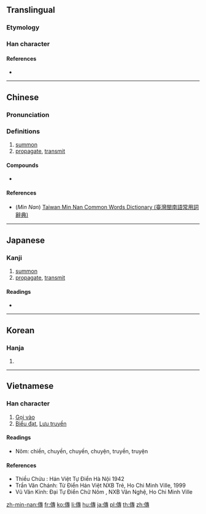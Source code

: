{{also|传|伝}}
==Translingual==
{{Han simplified forms|傳|伝|传}}

===Etymology===
{{Han compound|人|專|c1=s|c2=p|t1=man|ls=psc}}

===Han character===
{{Han char|rn=9|rad=人|as=11|sn=13|four=25243|canj=OJII|ids=⿰亻專}}

====References====
* {{Han ref|kx=0114.230|dkj=01019|dj=0243.020|hdz=10208.090|uh=50B3|ud=20659|bh=B6C7|bd=46791}}

----

==Chinese==
{{zh-forms|s=传}}

===Pronunciation===
{{zh-pron
|m=chuán,zhuàn
|c=cyun4,zyun6
|h=pfs=chhòn
|mn=thn̂g/thoân
|mn_note=thn̂g - vernacular, thoân - literary
|w=
|mc=y
|oc=y
|ma=|ma2=
|cat=v
}}

===Definitions===
{{zh-hanzi}}

# [[summon]]
# [[propagate]], [[transmit]]

====Compounds====
* {{zh-l|傳統}}

====References====
* (''Min Nan'') [http://twblg.dict.edu.tw/holodict_new/result_detail.jsp?n_no=9315&curpage=1&sample=%E5%82%B3&radiobutton=1&querytarget=1&limit=20&pagenum=2&rowcount=40 Taiwan Min Nan Common Words Dictionary (臺灣閩南語常用詞辭典)]

----

==Japanese==

===Kanji===
{{ja-kanji|grade=|rs=人11|style=ky|shin=伝}}

# [[summon]]
# [[propagate]], [[transmit]]

====Readings====
* {{ja-readings|goon=[[でん]] (den)|kanon=[[てん]] (ten)|kun=[[つたえる]] (tsutaeru)}}

----

==Korean==

===Hanja===
{{ko-hanja|hangeul=전|rv=jeon|mr=chŏn}}

# {{defn|lang=ko|sort=人11}}

----

==Vietnamese==

===Han character===
{{vi-hantu|truyền, truyện|rs=人11}}

# [[Gọi vào]]
# [[Biểu đạt]], [[Lưu truyền]]

====Readings====
* Nôm: chiền, chuyền, chuyến, chuyện, truyền, truyện

====References====
* Thiều Chửu : Hán Việt Tự Điển Hà Nội 1942
* Trần Văn Chánh: Từ Điển Hán Việt NXB Trẻ, Ho Chi Minh Ville, 1999
* Vũ Văn Kính: Đại Tự Điển Chữ Nôm , NXB Văn Nghệ, Ho Chi Minh Ville

[[zh-min-nan:傳]]
[[fr:傳]]
[[ko:傳]]
[[li:傳]]
[[hu:傳]]
[[ja:傳]]
[[pl:傳]]
[[th:傳]]
[[zh:傳]]